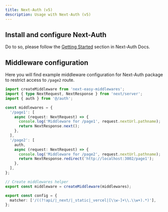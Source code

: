 ```yaml
---
title: Next-Auth (v5)
description: Usage with Next-Auth (v5)
---
```


## Install and configure Next-Auth

Do to so, please follow the [Getting Started](https://authjs.dev/getting-started) section in Next-Auth Docs.

## Middleware configuration

Here you will find example middleware configuration for Next-Auth package to restrict access to `/page2` route.

```typescript {3,13} title="middleware.ts"
import createMiddleware from 'next-easy-middlewares';
import { type NextRequest, NextResponse } from 'next/server';
import { auth } from '@/auth';

const middlewares = {
  '/page1': [
    async (request: NextRequest) => {
      console.log('Middleware for /page1', request.nextUrl.pathname);
      return NextResponse.next();
    },
  ],
  '/page2': [
    auth,
    async (request: NextRequest) => {
      console.log('Middleware for /page2', request.nextUrl.pathname);
      return NextResponse.redirect('http://localhost:3002/page1');
    },
  ],
};

// Create middlewares helper
export const middleware = createMiddleware(middlewares);

export const config = {
  matcher: ['/((?!api/|_next/|_static|_vercel|[\\w-]+\\.\\w+).*)'],
};
```

